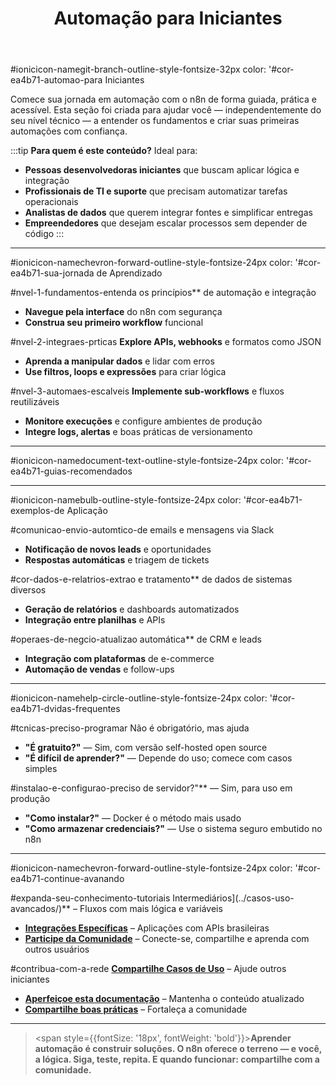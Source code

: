 ﻿---
sidebar_position: 1
title: Automação para Iniciantes
description: Guias estruturados e tutoriais práticos para iniciar sua jornada de automação com n8n
keywords: [n8n, automação, iniciantes, tutoriais, workflows, integração]
---


#ionicicon-namegit-branch-outline-style-fontsize-32px color: '#cor-ea4b71-automao-para Iniciantes

Comece sua jornada em automação com o n8n de forma guiada, prática e acessível. Esta seção foi criada para ajudar você — independentemente do seu nível técnico — a entender os fundamentos e criar suas primeiras automações com confiança.

:::tip **Para quem é este conteúdo?**
Ideal para:

- **Pessoas desenvolvedoras iniciantes** que buscam aplicar lógica e integração
- **Profissionais de TI e suporte** que precisam automatizar tarefas operacionais
- **Analistas de dados** que querem integrar fontes e simplificar entregas
- **Empreendedores** que desejam escalar processos sem depender de código
:::

---

#ionicicon-namechevron-forward-outline-style-fontsize-24px color: '#cor-ea4b71-sua-jornada de Aprendizado

#nvel-1-fundamentos-entenda os princípios** de automação e integração
- **Navegue pela interface** do n8n com segurança
- **Construa seu primeiro workflow** funcional

#nvel-2-integraes-prticas **Explore APIs, webhooks** e formatos como JSON
- **Aprenda a manipular dados** e lidar com erros
- **Use filtros, loops e expressões** para criar lógica

#nvel-3-automaes-escalveis **Implemente sub-workflows** e fluxos reutilizáveis
- **Monitore execuções** e configure ambientes de produção
- **Integre logs, alertas** e boas práticas de versionamento

---

#ionicicon-namedocument-text-outline-style-fontsize-24px color: '#cor-ea4b71-guias-recomendados

<CardGrid>
  <ArticleCard
    title="Primeiros Passos: Criando Seu Primeiro Workflow"
    author="Equipe n8n Brasil"
    link="../../../primeiros-passos/primeiro-workflow"
    description="Tutorial com estrutura didática para sua primeira automação com n8n."
    readTime="20 min de leitura"
    views="5.2k visualizações"
    difficulty="Iniciante"
  />
  <ArticleCard
    title="Conceitos Básicos de Automação"
    author="Equipe n8n Brasil"
    link="../../primeiros-passos/conceitos-basicos"
    description="Teoria e prática para compreender automação, integração e lógica de fluxos."
    readTime="15 min de leitura"
    views="3.8k visualizações"
    difficulty="Iniciante"
  />
  <ArticleCard
    title="Instalação e Configuração"
    author="Equipe n8n Brasil"
    link="../../../primeiros-passos/guia-instalacao"
    description="Guia completo para configurar o n8n em diferentes ambientes."
    readTime="12 min de leitura"
    views="4.1k visualizações"
    difficulty="Iniciante"
  />
</CardGrid>

---

#ionicicon-namebulb-outline-style-fontsize-24px color: '#cor-ea4b71-exemplos-de Aplicação

#comunicao-envio-automtico-de emails e mensagens via Slack
- **Notificação de novos leads** e oportunidades
- **Respostas automáticas** e triagem de tickets

#cor-dados-e-relatrios-extrao e tratamento** de dados de sistemas diversos
- **Geração de relatórios** e dashboards automatizados
- **Integração entre planilhas** e APIs

#operaes-de-negcio-atualizao automática** de CRM e leads
- **Integração com plataformas** de e-commerce
- **Automação de vendas** e follow-ups

---

#ionicicon-namehelp-circle-outline-style-fontsize-24px color: '#cor-ea4b71-dvidas-frequentes

#tcnicas-preciso-programar Não é obrigatório, mas ajuda
- **"É gratuito?"** — Sim, com versão self-hosted open source
- **"É difícil de aprender?"** — Depende do uso; comece com casos simples

#instalao-e-configurao-preciso de servidor?"** — Sim, para uso em produção
- **"Como instalar?"** — Docker é o método mais usado
- **"Como armazenar credenciais?"** — Use o sistema seguro embutido no n8n

---

#ionicicon-namechevron-forward-outline-style-fontsize-24px color: '#cor-ea4b71-continue-avanando

#expanda-seu-conhecimento-tutoriais Intermediários](../casos-uso-avancados/)** – Fluxos com mais lógica e variáveis
- **[Integrações Específicas](../../integracoes/)** – Aplicações com APIs brasileiras
- **[Participe da Comunidade](../)** – Conecte-se, compartilhe e aprenda com outros usuários

#contribua-com-a-rede **[Compartilhe Casos de Uso](../../contribuir/n8n-oficial/adicionar-casos-uso)** – Ajude outros iniciantes
- **[Aperfeiçoe esta documentação](../../contribuir/)** – Mantenha o conteúdo atualizado
- **[Compartilhe boas práticas](../../contribuir/esta-documentacao/01-entendendo-o-projeto/como-contribuir)** – Fortaleça a comunidade

---

> <span style={{fontSize: '18px', fontWeight: 'bold'}}>**Aprender automação é construir soluções. O n8n oferece o terreno — e você, a lógica. Siga, teste, repita. E quando funcionar: compartilhe com a comunidade.**</span> 


